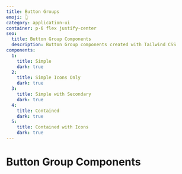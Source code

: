 ```yaml
---
title: Button Groups
emoji: 👆
category: application-ui
container: p-6 flex justify-center
seo:
  title: Button Group Components
  description: Button Group components created with Tailwind CSS
components:
  1:
    title: Simple
    dark: true
  2:
    title: Simple Icons Only
    dark: true
  3:
    title: Simple with Secondary
    dark: true
  4:
    title: Contained
    dark: true
  5:
    title: Contained with Icons
    dark: true
---
```


# Button Group Components

<CollectionList
  componentsData={componentsData}
  componentContainer={componentContainer}
/>
